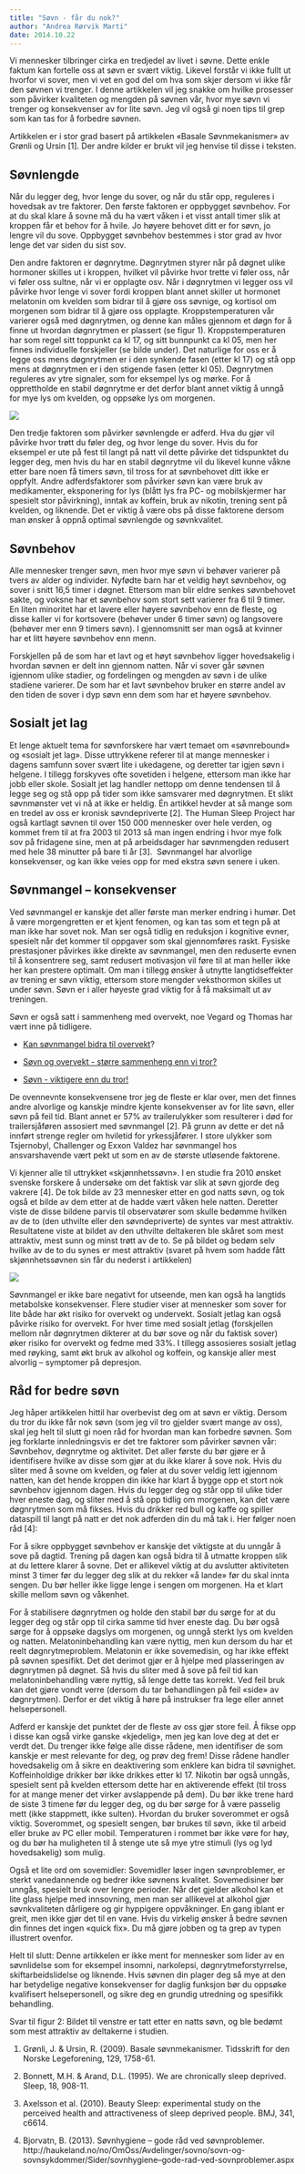 ```yaml
---
title: "Søvn - får du nok?"
author: "Andrea Rørvik Marti"
date: 2014.10.22
---
```


Vi mennesker tilbringer cirka en tredjedel av livet i søvne. Dette enkle faktum kan fortelle oss at søvn er svært viktig. Likevel forstår vi ikke fullt ut hvorfor vi sover, men vi vet en god del om hva som skjer dersom vi ikke får den søvnen vi trenger. I denne artikkelen vil jeg snakke om hvilke prosesser som påvirker kvaliteten og mengden på søvnen vår, hvor mye søvn vi trenger og konsekvenser av for lite søvn. Jeg vil også gi noen tips til grep som kan tas for å forbedre søvnen.

Artikkelen er i stor grad basert på artikkelen «Basale Søvnmekanismer» av Grønli og Ursin \[1\]. Der andre kilder er brukt vil jeg henvise til disse i teksten.

## Søvnlengde

Når du legger deg, hvor lenge du sover, og når du står opp, reguleres i hovedsak av tre faktorer. Den første faktoren er oppbygget søvnbehov. For at du skal klare å sovne må du ha vært våken i et visst antall timer slik at kroppen får et behov for å hvile. Jo høyere behovet ditt er for søvn, jo lengre vil du sove. Oppbygget søvnbehov bestemmes i stor grad av hvor lenge det var siden du sist sov.

Den andre faktoren er døgnrytme. Døgnrytmen styrer når på døgnet ulike hormoner skilles ut i kroppen, hvilket vil påvirke hvor trette vi føler oss, når vi føler oss sultne, når vi er opplagte osv. Når i døgnrytmen vi legger oss vil påvirke hvor lenge vi sover fordi kroppen blant annet skiller ut hormonet melatonin om kvelden som bidrar til å gjøre oss søvnige, og kortisol om morgenen som bidrar til å gjøre oss opplagte. Kroppstemperaturen vår varierer også med døgnrytmen, og denne kan måles gjennom et døgn for å finne ut hvordan døgnrytmen er plassert (se figur 1). Kroppstemperaturen har som regel sitt toppunkt ca kl 17, og sitt bunnpunkt ca kl 05, men her finnes individuelle forskjeller (se bilde under). Det naturlige for oss er å legge oss mens døgnrytmen er i den synkende fasen (etter kl 17) og stå opp mens at døgnrytmen er i den stigende fasen (etter kl 05). Døgnrytmen reguleres av ytre signaler, som for eksempel lys og mørke. For å opprettholde en stabil døgnrytme er det derfor blant annet viktig å unngå for mye lys om kvelden, og oppsøke lys om morgenen.

![](images/clipboard-2009745077.png)

Den tredje faktoren som påvirker søvnlengde er adferd. Hva du gjør vil påvirke hvor trøtt du føler deg, og hvor lenge du sover. Hvis du for eksempel er ute på fest til langt på natt vil dette påvirke det tidspunktet du legger deg, men hvis du har en stabil døgnrytme vil du likevel kunne våkne etter bare noen få timers søvn, til tross for at søvnbehovet ditt ikke er oppfylt. Andre adferdsfaktorer som påvirker søvn kan være bruk av medikamenter, eksponering for lys (blått lys fra PC- og mobilskjermer har spesielt stor påvirkning), inntak av koffein, bruk av nikotin, trening sent på kvelden, og liknende. Det er viktig å være obs på disse faktorene dersom man ønsker å oppnå optimal søvnlengde og søvnkvalitet.

## Søvnbehov

Alle mennesker trenger søvn, men hvor mye søvn vi behøver varierer på tvers av alder og individer. Nyfødte barn har et veldig høyt søvnbehov, og sover i snitt 16,5 timer i døgnet. Ettersom man blir eldre senkes søvnbehovet sakte, og voksne har et søvnbehov som stort sett varierer fra 6 til 9 timer. En liten minoritet har et lavere eller høyere søvnbehov enn de fleste, og disse kaller vi for kortsovere (behøver under 6 timer søvn) og langsovere (behøver mer enn 9 timers søvn). I gjennomsnitt ser man også at kvinner har et litt høyere søvnbehov enn menn.

Forskjellen på de som har et lavt og et høyt søvnbehov ligger hovedsakelig i hvordan søvnen er delt inn gjennom natten. Når vi sover går søvnen igjennom ulike stadier, og fordelingen og mengden av søvn i de ulike stadiene varierer. De som har et lavt søvnbehov bruker en større andel av den tiden de sover i dyp søvn enn dem som har et høyere søvnbehov.

## Sosialt jet lag

Et lenge aktuelt tema for søvnforskere har vært temaet om «søvnrebound» og «sosialt jet lag». Disse uttrykkene referer til at mange mennesker i dagens samfunn sover svært lite i ukedagene, og deretter tar igjen søvn i helgene. I tillegg forskyves ofte sovetiden i helgene, ettersom man ikke har jobb eller skole. Sosialt jet lag handler nettopp om denne tendensen til å legge seg og stå opp på tider som ikke samsvarer med døgnrytmen. Et slikt søvnmønster vet vi nå at ikke er heldig. Én artikkel hevder at så mange som en tredel av oss er kronisk søvndepriverte \[2\]. The Human Sleep Project har også kartlagt søvnen til over 150 000 mennesker over hele verden, og kommet frem til at fra 2003 til 2013 så man ingen endring i hvor mye folk sov på fridagene sine, men at på arbeidsdager har søvnmengden redusert med hele 38 minutter på bare ti år \[3\].  Søvnmangel har alvorlige konsekvenser, og kan ikke veies opp for med ekstra søvn senere i uken.

## Søvnmangel – konsekvenser

Ved søvnmangel er kanskje det aller første man merker endring i humør. Det å være morgengretten er et kjent fenomen, og kan tas som et tegn på at man ikke har sovet nok. Man ser også tidlig en reduksjon i kognitive evner, spesielt når det kommer til oppgaver som skal gjennomføres raskt. Fysiske prestasjoner påvirkes ikke direkte av søvnmangel, men den reduserte evnen til å konsentrere seg, samt redusert motivasjon vil føre til at man heller ikke her kan prestere optimalt. Om man i tillegg ønsker å utnytte langtidseffekter av trening er søvn viktig, ettersom store mengder veksthormon skilles ut under søvn. Søvn er i aller høyeste grad viktig for å få maksimalt ut av treningen.

Søvn er også satt i sammenheng med overvekt, noe Vegard og Thomas har vært inne på tidligere.

-   [Kan søvnmangel bidra til overvekt](sovnmangel-overvekt.qmd "Kan søvnmangel bidra til overvekt?")?

-   [Søvn og overvekt - større sammenheng enn vi tror?](sovn-overvekt "Søvn og overvekt – Større sammenheng enn vi tror?")

-   [Søvn - viktigere enn du tror!](sovn-viktigere-enn-du-tror.qmd "Søvn – viktigere enn du tror!")

De ovennevnte konsekvensene tror jeg de fleste er klar over, men det finnes andre alvorlige og kanskje mindre kjente konsekvenser av for lite søvn, eller søvn på feil tid. Blant annet er 57% av trailerulykker som resulterer i død for trailersjåføren assosiert med søvnmangel \[2\]. På grunn av dette er det nå innført strenge regler om hviletid for yrkessjåfører. I store ulykker som Tsjernobyl, Challenger og Exxon Valdez har søvnmangel hos ansvarshavende vært pekt ut som en av de største utløsende faktorene.

Vi kjenner alle til uttrykket «skjønnhetssøvn». I en studie fra 2010 ønsket svenske forskere å undersøke om det faktisk var slik at søvn gjorde deg vakrere \[4\]. De tok bilde av 23 mennesker etter en god natts søvn, og tok også et bilde av dem etter at de hadde vært våken hele natten. Deretter viste de disse bildene parvis til observatører som skulle bedømme hvilken av de to (den uthvilte eller den søvndepriverte) de syntes var mest attraktiv. Resultatene viste at bildet av den uthvilte deltakeren ble skåret som mest attraktiv, mest sunn og minst trøtt av de to. Se på bildet og bedøm selv hvilke av de to du synes er mest attraktiv (svaret på hvem som hadde fått skjønnhetssøvnen sin får du nederst i artikkelen)

![](images/clipboard-433348809.png)

Søvnmangel er ikke bare negativt for utseende, men kan også ha langtids metabolske konsekvenser. Flere studier viser at mennesker som sover for lite både har økt risiko for overvekt og undervekt. Sosialt jetlag kan også påvirke risiko for overvekt. For hver time med sosialt jetlag (forskjellen mellom når døgnrytmen dikterer at du bør sove og når du faktisk sover) øker risiko for overvekt og fedme med 33%. I tillegg assosieres sosialt jetlag med røyking, samt økt bruk av alkohol og koffein, og kanskje aller mest alvorlig – symptomer på depresjon.

## Råd for bedre søvn

Jeg håper artikkelen hittil har overbevist deg om at søvn er viktig. Dersom du tror du ikke får nok søvn (som jeg vil tro gjelder svært mange av oss), skal jeg helt til slutt gi noen råd for hvordan man kan forbedre søvnen. Som jeg forklarte innledningsvis er det tre faktorer som påvirker søvnen vår: Søvnbehov, døgnrytme og aktivitet. Det aller første du bør gjøre er å identifisere hvilke av disse som gjør at du ikke klarer å sove nok. Hvis du sliter med å sovne om kvelden, og føler at du sover veldig lett igjennom natten, kan det hende kroppen din ikke har klart å bygge opp et stort nok søvnbehov igjennom dagen. Hvis du legger deg og står opp til ulike tider hver eneste dag, og sliter med å stå opp tidlig om morgenen, kan det være døgnrytmen som må fikses. Hvis du drikker red bull og kaffe og spiller dataspill til langt på natt er det nok adferden din du må tak i. Her følger noen råd \[4\]:

For å sikre oppbygget søvnbehov er kanskje det viktigste at du unngår å sove på dagtid. Trening på dagen kan også bidra til å utmatte kroppen slik at du lettere klarer å sovne. Det er allikevel viktig at du avslutter aktiviteten minst 3 timer før du legger deg slik at du rekker «å lande» før du skal innta sengen. Du bør heller ikke ligge lenge i sengen om morgenen. Ha et klart skille mellom søvn og våkenhet.

For å stabilisere døgnrytmen og holde den stabil bør du sørge for at du legger deg og står opp til cirka samme tid hver eneste dag. Du bør også sørge for å oppsøke dagslys om morgenen, og unngå sterkt lys om kvelden og natten. Melatoninbehandling kan være nyttig, men kun dersom du har et reelt døgnrytmeproblem. Melatonin er ikke sovemedisin, og har ikke effekt på søvnen spesifikt. Det det derimot gjør er å hjelpe med plasseringen av døgnrytmen på døgnet. Så hvis du sliter med å sove på feil tid kan melatoninbehandling være nyttig, så lenge dette tas korrekt. Ved feil bruk kan det gjøre vondt verre (dersom du tar behandlingen på feil «side» av døgnrytmen). Derfor er det viktig å høre på instrukser fra lege eller annet helsepersonell.

Adferd er kanskje det punktet der de fleste av oss gjør store feil. Å fikse opp i disse kan også virke ganske «kjedelig», men jeg kan love deg at det er verdt det. Du trenger ikke følge alle disse rådene, men identifiser de som kanskje er mest relevante for deg, og prøv deg frem! Disse rådene handler hovedsakelig om å sikre en deaktivering som enklere kan bidra til søvnighet. Koffeinholdige drikker bør ikke drikkes etter kl 17. Nikotin bør også unngås, spesielt sent på kvelden ettersom dette har en aktiverende effekt (til tross for at mange mener det virker avslappende på dem). Du bør ikke trene hard de siste 3 timene før du legger deg, og du bør sørge for å være passelig mett (ikke stappmett, ikke sulten). Hvordan du bruker soverommet er også viktig. Soverommet, og spesielt sengen, bør brukes til søvn, ikke til arbeid eller bruke av PC eller mobil. Temperaturen i rommet bør ikke vøre for høy, og du bør ha muligheten til å stenge ute så mye ytre stimuli (lys og lyd hovedsakelig) som mulig.

Også et lite ord om sovemidler: Sovemidler løser ingen søvnproblemer, er sterkt vanedannende og bedrer ikke søvnens kvalitet. Sovemedisiner bør unngås, spesielt bruk over lengre perioder. Når det gjelder alkohol kan et lite glass hjelpe med innsovning, men man ser allikevel at alkohol gjør søvnkvaliteten dårligere og gir hyppigere oppvåkninger. En gang iblant er greit, men ikke gjør det til en vane. Hvis du virkelig ønsker å bedre søvnen din finnes det ingen «quick fix». Du må gjøre jobben og ta grep av typen illustrert ovenfor.

Helt til slutt: Denne artikkelen er ikke ment for mennesker som lider av en søvnlidelse som for eksempel insomni, narkolepsi, døgnrytmeforstyrrelse, skiftarbeidslidelse og liknende. Hvis søvnen din plager deg så mye at den har betydelige negative konsekvenser for daglig funksjon bør du oppsøke kvalifisert helsepersonell, og sikre deg en grundig utredning og spesifikk behandling.

Svar til figur 2: Bildet til venstre er tatt etter en natts søvn, og ble bedømt som mest attraktiv av deltakerne i studien.

1.  Grønli, J. & Ursin, R. (2009). Basale søvnmekanismer. Tidsskrift for den Norske Legeforening, 129, 1758-61.

2.  Bonnett, M.H. & Arand, D.L. (1995). We are chronically sleep deprived. Sleep, 18, 908-11.

3.  Axelsson et al. (2010). Beauty Sleep: experimental study on the perceived health and attractiveness of sleep deprived people. BMJ, 341, c6614.

4.  Bjorvatn, B. (2013). Søvnhygiene – gode råd ved søvnproblemer. http://haukeland.no/no/OmOss/Avdelinger/sovno/sovn-og-sovnsykdommer/Sider/sovnhygiene--gode-rad-ved-sovnproblemer.aspx
